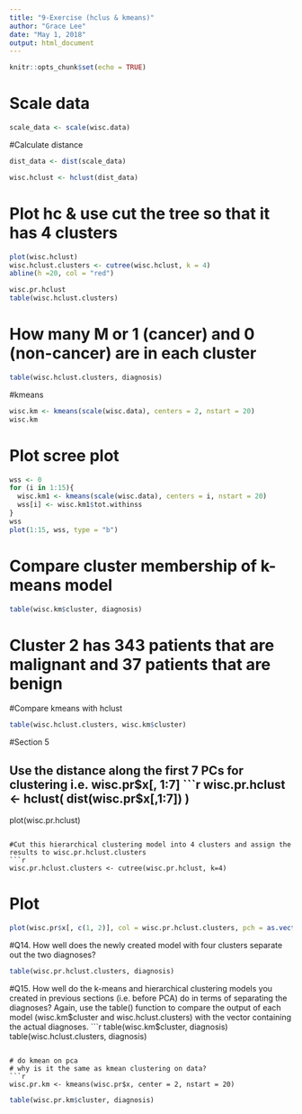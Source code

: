 ```yaml
---
title: "9-Exercise (hclus & kmeans)"
author: "Grace Lee"
date: "May 1, 2018"
output: html_document
---
```


```r
knitr::opts_chunk$set(echo = TRUE)
```


# Scale data
```r
scale_data <- scale(wisc.data)
```

#Calculate distance
```r
dist_data <- dist(scale_data)
```

```r
wisc.hclust <- hclust(dist_data)
```

# Plot hc & use cut the tree so that it has 4 clusters
```r
plot(wisc.hclust)
wisc.hclust.clusters <- cutree(wisc.hclust, k = 4)
abline(h =20, col = "red")
```

```r
wisc.pr.hclust
table(wisc.hclust.clusters)
```

# How many M or 1 (cancer) and 0 (non-cancer) are in each cluster
```r
table(wisc.hclust.clusters, diagnosis)
```

#kmeans
```r
wisc.km <- kmeans(scale(wisc.data), centers = 2, nstart = 20)
wisc.km
```

# Plot scree plot
```r
wss <- 0
for (i in 1:15){
  wisc.km1 <- kmeans(scale(wisc.data), centers = i, nstart = 20)
  wss[i] <- wisc.km1$tot.withinss
}
wss
plot(1:15, wss, type = "b")
```

# Compare cluster membership of k-means model
```r
table(wisc.km$cluster, diagnosis)
```
# Cluster 2 has 343 patients that are malignant and 37 patients that are benign

#Compare kmeans with hclust
```r
table(wisc.hclust.clusters, wisc.km$cluster)
```

#Section 5

## Use the distance along the first 7 PCs for clustering i.e. wisc.pr$x[, 1:7]
```r
wisc.pr.hclust <- hclust( dist(wisc.pr$x[,1:7]) )
plot(wisc.pr.hclust)
```

#Cut this hierarchical clustering model into 4 clusters and assign the results to wisc.pr.hclust.clusters
```r
wisc.pr.hclust.clusters <- cutree(wisc.pr.hclust, k=4)
```

# Plot
```r
plot(wisc.pr$x[, c(1, 2)], col = wisc.pr.hclust.clusters, pch = as.vector(wisc.df$diagnosis), xlab = "PC1", ylab = "PC2")
```


#Q14. How well does the newly created model with four clusters separate out the two diagnoses?
```r
table(wisc.pr.hclust.clusters, diagnosis)
```

#Q15. How well do the k-means and hierarchical clustering models you created in previous sections (i.e. before PCA) do in terms of separating the diagnoses? Again, use the table() function to compare the output of each model (wisc.km$cluster and wisc.hclust.clusters) with the vector containing the actual diagnoses.
```r
table(wisc.km$cluster, diagnosis)
table(wisc.hclust.clusters, diagnosis)
```

# do kmean on pca
# why is it the same as kmean clustering on data?
```r
wisc.pr.km <- kmeans(wisc.pr$x, center = 2, nstart = 20)
```

```r
table(wisc.pr.km$cluster, diagnosis)
```

